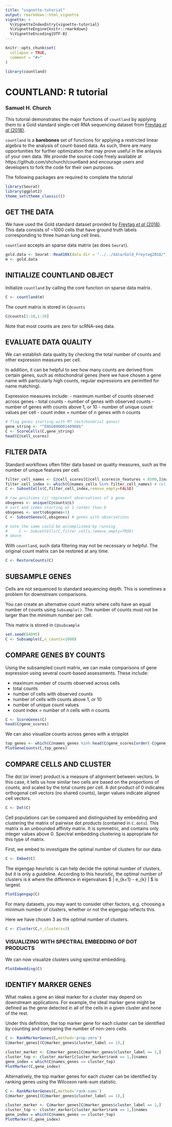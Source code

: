 ```yaml
---
title: "vignette-tutorial"
output: rmarkdown::html_vignette
vignette: >
  %\VignetteIndexEntry{vignette-tutorial}
  %\VignetteEngine{knitr::rmarkdown}
  %\VignetteEncoding{UTF-8}
---
```


```r
knitr::opts_chunk$set(
  collapse = TRUE,
  comment = "#>"
)
```

```r
library(countland)
```

# COUNTLAND: R tutorial
### Samuel H. Church

This tutorial demonstrates the major functions of `countland` by applying them to a Gold standard single-cell RNA sequencing dataset from [Freytag _et al_ (2018)](10.12688/f1000research.15809.2).

`countland` is a **barebones** set of functions for applying a restricted linear algebra to the analysis of count-based data. As such, there are many opportunities for further optimization that may prove useful in the anlaysis of your own data. We provide the source code freely available at https://github.com/shchurch/countland and encourage users and developers to fork the code for their own purposes.

The following packages are required to complete the tutorial

```r
library(Seurat)
library(ggplot2)
theme_set(theme_classic())
```

## GET THE DATA

We have used the Gold standard dataset provided by [Freytag _et al_ (2018)](10.12688/f1000research.15809.2). This data consists of ~1000 cells that have ground truth labels corresponding to three human lung cell lines.

`countland` accepts an sparse data matrix (as does `Seurat`). 

```r
gold.data <- Seurat::Read10X(data.dir = "../../data/Gold_Freytag2018/")
m <- gold.data
```

## INITIALIZE COUNTLAND OBJECT

Initialize `countland` by calling the core function on sparse data matrix.

```r
C <- countland(m)
```
The count matrix is stored in `C@counts`

```r
C@counts[1:10,1:10]
```

Note that most counts are zero for scRNA-seq data.

## EVALUATE DATA QUALITY

We can establish data quality by checking the total number of counts and other expression measures per cell.

In addition, it can be helpful to see how many counts are derived from certain genes, such as mitochondrial genes (here we have chosen a gene name with particularly high counts, regular expressions are permitted for name matching).

Expression measures include:
- maximum number of counts observed across genes
- total counts
- number of genes with observed counts
- number of genes with counts above 1, or 10
- number of unique count values per cell
- count index = number of _n_ genes with _n_ counts

```r
# flag genes starting with MT (mitchondrial genes)
gene_string <- "^ENSG00000140988$"
C <- ScoreCells(C,gene_string)
head(C@cell_scores)
```

## FILTER DATA

Standard workflows often filter data based on quality measures, such as the number of unique features per cell. 

```r
filter_cell_names <- C@cell_scores[C@cell_scores$n_features < 8500,]$names
filter_cell_index <- which(C@names_cells %in% filter_cell_names) # cells with fewer than 8,500 unique features
C <- SubsetCells(C,filter_cell_index,remove_empty=FALSE)
```

```r
# row positions (i) represent observations of a gene
obsgenes <- unique(C@counts@i)
# sort and index starting at 1 rather than 0
obsgenes <- sort(obsgenes+1)
C <- SubsetGenes(C,obsgenes) # genes with observations

# note the same could be accomplished by running
#     C <- SubsetCells(C,filter_cells,remove_empty=TRUE)
# above
```

With `countland`, such data filtering may not be necessary or helpful. The original count matrix can be restored at any time.

```r
C <- RestoreCounts(C)
```

## SUBSAMPLE GENES

Cells are not sequenced to standard sequencing depth. This is sometimes a problem for downstream comparisons.  

You can create an alternative count matrix where cells have an equal number of counts using `Subsample()`. The number of counts must not be larger than the minimum number per cell.

This matrix is stored in `C@subsample`

```r
set.seed(84095)
C <- Subsample(C,n_counts=1000)
```

## COMPARE GENES BY COUNTS

Using the subsampled count matrix, we can make comparisons of gene expression using several count-based assessments. These include:

- maximum number of counts observed across cells
- total counts
- number of cells with observed counts
- number of cells with counts above 1, or 10
- number of unique count values
- count index = number of _n_ cells with _n_ counts

```r
C <- ScoreGenes(C)
head(C@gene_scores)
```
We can also visualize counts across genes with a stripplot

```r
top_genes <- which(C@names_genes %in% head(C@gene_scores[order(-C@gene_scores$unique_count_values),],9)$names)
PlotGeneCounts(C,top_genes)
```

## COMPARE CELLS AND CLUSTER

The dot (or inner) product is a measure of alignment between vectors. In this case, it tells us how similar two cells are based on the proportions of counts, and scaled by the total counts per cell. A dot product of 0 indicates orthogonal cell vectors (no shared counts), larger values indicate aligned cell vectors.

```r
C <- Dot(C)
```
    
Cell populations can be compared and distinguished by embedding and clustering the matrix of pairwise dot products (contained in `C.dots`). This matrix is an unbounded affinity matrix. It is symmetric, and contains only integer values above 0. Spectral embedding clustering is appropriate for this type of matrix.

First, we embed to investigate the optimal number of clusters for our data.

```r
C <- Embed(C)
```

The eigengap heuristic is can help decide the optimal number of clusters, but it is only a guideline. According to this heuristic, the optimal number of clusters is _k_ where the difference in eigenvalues $ | e_{k+1} - e_{k} | $ is largest.

```r
PlotEigengap(C)
```
For many datasets, you may want to consider other factors, e.g. choosing a minimum number of clusters, whether or not the eigengap reflects this.

Here we have chosen 3 as the optimal number of clusters.

```r
C <- Cluster(C,n_clusters=3)
```

### VISUALIZING WITH SPECTRAL EMBEDDING OF DOT PRODUCTS

We can now visualize clusters using spectral embedding.

```r
PlotEmbedding(C)
```

## IDENTIFY MARKER GENES

What makes a gene an ideal marker for a cluster may depend on downstream applications. For example, the ideal marker gene might be defined as the gene detected in all of the  cells in a given cluster and none of the rest.

Under this definition, the top marker gene for each cluster can be identified by counting and comparing the number of non-zero cells.

```r
C <- RankMarkerGenes(C,method='prop-zero')
C@marker_genes[(C@marker_genes$cluster_label == 1),]
```
```r
cluster_marker <- C@marker_genes[C@marker_genes$cluster_label == 1,]
cluster_top <- cluster_marker[cluster_marker$rank == 1,]$names
gene_index = which(C@names_genes == cluster_top)
PlotMarker(C,gene_index)
```

Alternatively, the top marker genes for each cluster can be identified by ranking genes using the Wilcoxon rank-sum statistic.

```r
C <- RankMarkerGenes(C,method='rank-sums')
C@marker_genes[(C@marker_genes$cluster_label == 1),]
```
```r
cluster_marker <- C@marker_genes[C@marker_genes$cluster_label == 1,]
cluster_top <- cluster_marker[cluster_marker$rank == 1,]$names
gene_index = which(C@names_genes == cluster_top)
PlotMarker(C,gene_index)
```


